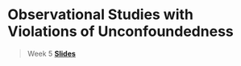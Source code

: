 # Observational Studies with Violations of Unconfoundedness

> Week 5 [**Slides**](assets/slides/week1_2025.pdf)
